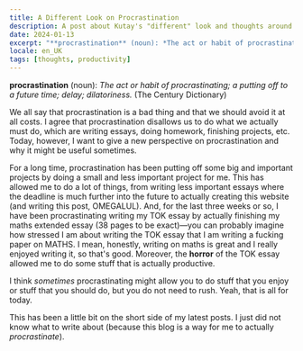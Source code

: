 ```yaml
---
title: A Different Look on Procrastination
description: A post about Kutay's "different" look and thoughts around procrastination.
date: 2024-01-13
excerpt: "**procrastination** (noun): *The act or habit of procrastinating; a putting off to a future time; delay; dilatoriness.* (The Century Dictionary)"
locale: en_UK
tags: [thoughts, productivity]
---
```

**procrastination** (noun): *The act or habit of procrastinating; a putting off to a future time; delay; dilatoriness.* (The Century Dictionary)

We all say that procrastination is a bad thing and that we should avoid it at all costs. I agree that procrastination disallows us to do what we actually must do, which are writing essays, doing homework, finishing projects, etc. Today, however, I want to give a new perspective on procrastination and why it might be useful sometimes.

For a long time, procrastination has been putting off some big and important projects by doing a small and less important project for me. This has allowed me to do a lot of things, from writing less important essays where the deadline is much further into the future to actually creating this website (and writing this post, OMEGALUL). And, for the last three weeks or so, I have been procrastinating writing my TOK essay by actually finishing my maths extended essay (38 pages to be exact)—you can probably imagine how stressed I am about writing the TOK essay that I am writing a fucking paper on MATHS. I mean, honestly, writing on maths is great and I really enjoyed writing it, so that's good. Moreover, the **horror** of the TOK essay allowed me to do some stuff that is actually productive.

I think _sometimes_ procrastinating might allow you to do stuff that you enjoy or stuff that you should do, but you do not need to rush. Yeah, that is all for today.

This has been a little bit on the short side of my latest posts. I just did not know what to write about (because this blog is a way for me to actually _procrastinate_).